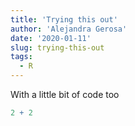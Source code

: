 ```yaml
---
title: 'Trying this out'
author: 'Alejandra Gerosa'
date: '2020-01-11'
slug: trying-this-out
tags:
  - R
---
```


With a little bit of code too
```r
2 + 2 
```